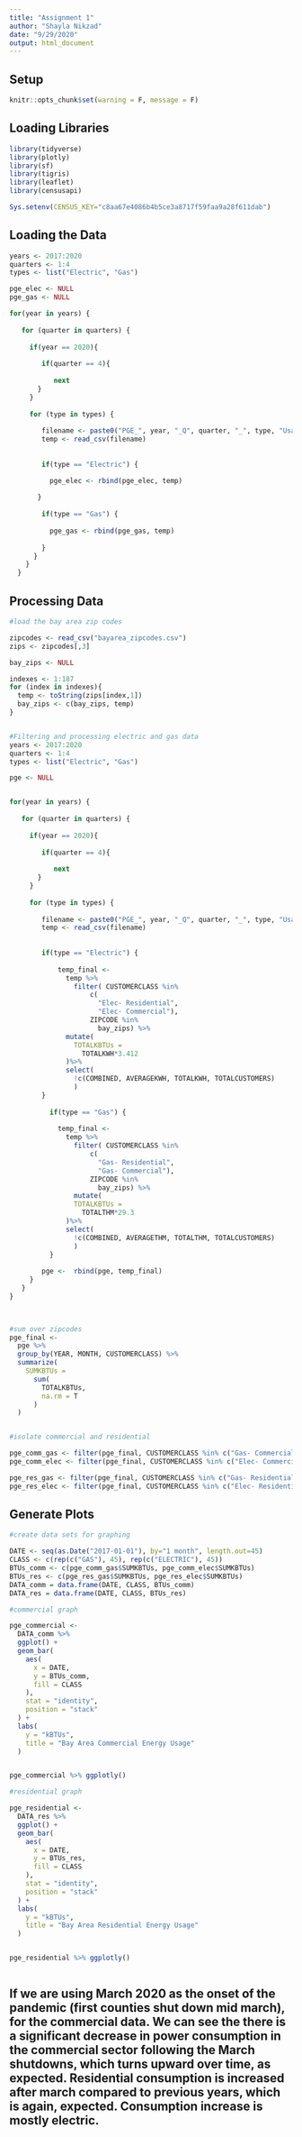 ```yaml
---
title: "Assignment 1"
author: "Shayla Nikzad"
date: "9/29/2020"
output: html_document
---
```

## Setup
```r
knitr::opts_chunk$set(warning = F, message = F)
```

## Loading Libraries
```r
library(tidyverse)
library(plotly)
library(sf)
library(tigris)
library(leaflet)
library(censusapi)

Sys.setenv(CENSUS_KEY="c8aa67e4086b4b5ce3a8717f59faa9a28f611dab")
```

## Loading the Data
```r

years <- 2017:2020
quarters <- 1:4 
types <- list("Electric", "Gas")

pge_elec <- NULL
pge_gas <- NULL

for(year in years) {
 
   for (quarter in quarters) {
     
     if(year == 2020){
      
        if(quarter == 4){
        
           next
       }
     }
     
     for (type in types) {
 
        filename <- paste0("PGE_", year, "_Q", quarter, "_", type, "UsageByZip.csv")
        temp <- read_csv(filename) 
      
      
        if(type == "Electric") {

          pge_elec <- rbind(pge_elec, temp)
        
       }
      
        if(type == "Gas") {
  
          pge_gas <- rbind(pge_gas, temp)
          
        }
      }
    }
  }

```



## Processing Data 
```r

#load the bay area zip codes

zipcodes <- read_csv("bayarea_zipcodes.csv")
zips <- zipcodes[,3]

bay_zips <- NULL

indexes <- 1:187
for (index in indexes){
  temp <- toString(zips[index,1])
  bay_zips <- c(bay_zips, temp)
}


#Filtering and processing electric and gas data 
years <- 2017:2020
quarters <- 1:4 
types <- list("Electric", "Gas")

pge <- NULL


for(year in years) {
 
   for (quarter in quarters) {
     
     if(year == 2020){
      
        if(quarter == 4){
        
           next
       }
     }
     
     for (type in types) {
 
        filename <- paste0("PGE_", year, "_Q", quarter, "_", type, "UsageByZip.csv")
        temp <- read_csv(filename) 
      
      
        if(type == "Electric") {
          
            temp_final <-
              temp %>%
                filter( CUSTOMERCLASS %in% 
                    c(
                      "Elec- Residential",
                      "Elec- Commercial"), 
                    ZIPCODE %in%
                      bay_zips) %>% 
              mutate(
                TOTALKBTUs =
                  TOTALKWH*3.412
              )%>%
              select(
                !c(COMBINED, AVERAGEKWH, TOTALKWH, TOTALCUSTOMERS)
                )
        }
        
          if(type == "Gas") {
          
            temp_final <-
              temp %>%
                filter( CUSTOMERCLASS %in% 
                    c(
                      "Gas- Residential",
                      "Gas- Commercial"), 
                    ZIPCODE %in%
                      bay_zips) %>% 
                mutate(
                TOTALKBTUs =
                  TOTALTHM*29.3
              )%>%
              select(
                !c(COMBINED, AVERAGETHM, TOTALTHM, TOTALCUSTOMERS)
                )
          }
        
        pge <-  rbind(pge, temp_final)
     }
   }
}
  


#sum over zipcodes 
pge_final <-
  pge %>%
  group_by(YEAR, MONTH, CUSTOMERCLASS) %>% 
  summarize(
    SUMKBTUs = 
      sum(
        TOTALKBTUs, 
        na.rm = T
      )
  )


#isolate commercial and residential 

pge_comm_gas <- filter(pge_final, CUSTOMERCLASS %in% c("Gas- Commercial"))
pge_comm_elec <- filter(pge_final, CUSTOMERCLASS %in% c("Elec- Commercial"))

pge_res_gas <- filter(pge_final, CUSTOMERCLASS %in% c("Gas- Residential"))
pge_res_elec <- filter(pge_final, CUSTOMERCLASS %in% c("Elec- Residential"))

```


## Generate Plots 

```r
#create data sets for graphing 

DATE <- seq(as.Date("2017-01-01"), by="1 month", length.out=45)
CLASS <- c(rep(c("GAS"), 45), rep(c("ELECTRIC"), 45))
BTUs_comm <- c(pge_comm_gas$SUMKBTUs, pge_comm_elec$SUMKBTUs)
BTUs_res <- c(pge_res_gas$SUMKBTUs, pge_res_elec$SUMKBTUs)
DATA_comm = data.frame(DATE, CLASS, BTUs_comm)
DATA_res = data.frame(DATE, CLASS, BTUs_res)

#commercial graph 

pge_commercial <-
  DATA_comm %>% 
  ggplot() +
  geom_bar(
    aes(
      x = DATE,
      y = BTUs_comm,
      fill = CLASS
    ),
    stat = "identity",
    position = "stack"
  ) +
  labs(
    y = "kBTUs",
    title = "Bay Area Commercial Energy Usage"
  )


pge_commercial %>% ggplotly()

#residential graph 

pge_residential <-
  DATA_res %>% 
  ggplot() +
  geom_bar(
    aes(
      x = DATE,
      y = BTUs_res,
      fill = CLASS
    ),
    stat = "identity",
    position = "stack"
  ) +
  labs(
    y = "kBTUs",
    title = "Bay Area Residential Energy Usage"
  )


pge_residential %>% ggplotly()



```
## If we are using March 2020 as the onset of the pandemic (first counties shut down mid march), for the commercial data. We can see the there is a significant decrease in power consumption in the commercial sector following the March shutdowns, which turns upward over time, as expected. Residential consumption is increased after march compared to previous years, which is again, expected. Consumption increase is mostly electric. 


